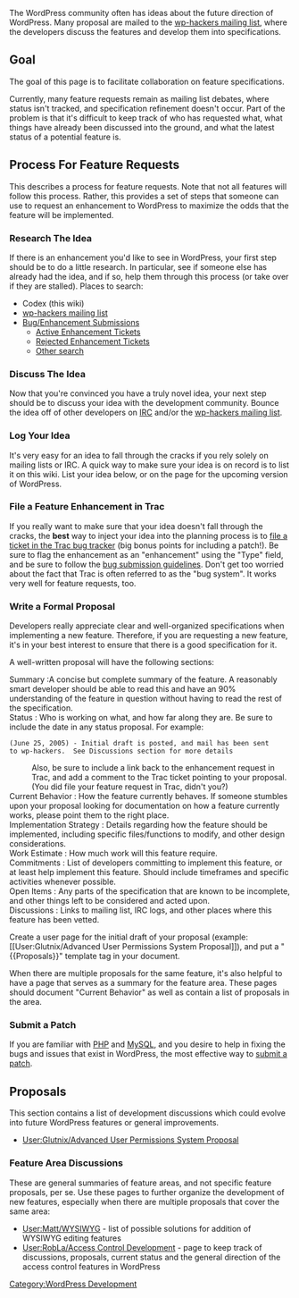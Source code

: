 The WordPress community often has ideas about the future direction of WordPress.  Many proposal are mailed to the [[Mailing_Lists#Hackers|wp-hackers mailing list]], where the developers discuss the features and develop them into specifications.

== Goal ==

The goal of this page is to facilitate collaboration on feature specifications.

Currently, many feature requests remain as mailing list debates, where status isn't tracked, and specification refinement doesn't occur.  Part of the problem is that it's difficult to keep track of who has requested what, what things have already been discussed into the ground, and what the latest status of a potential feature is.

== Process For Feature Requests ==

This describes a process for feature requests.  Note that not all features will follow this process.  Rather, this provides a set of steps that someone can use to request an enhancement to WordPress to maximize the odds that the feature will be implemented.

=== Research The Idea ===

If there is an enhancement you'd like to see in WordPress, your first step should be to do a little research.  In particular, see if someone else has already had the idea, and if so, help them through this process (or take over if they are stalled).  Places to search:
* Codex (this wiki)
* [[Mailing Lists#Hackers|wp-hackers mailing list]]
* [[Submitting Bugs|Bug/Enhancement Submissions]]
** [http://core.trac.wordpress.org/query?status=assigned&status=new&status=reopened&order=id&col=id&col=summary&col=status&col=owner&col=type&col=priority&col=component&type=enhancement Active Enhancement Tickets]
** [http://core.trac.wordpress.org/query?status=closed&order=id&col=id&col=summary&col=status&col=type&col=owner&col=priority&col=component&type=enhancement&resolution=wontfix Rejected Enhancement Tickets]
** [http://core.trac.wordpress.org/query Other search]

=== Discuss The Idea ===

Now that you're convinced you have a truly novel idea, your next step should be to discuss your idea with the development community.  Bounce the idea off of other developers on [[IRC]] and/or the [[Mailing_Lists#Hackers|wp-hackers mailing list]].

=== Log Your Idea ===

It's very easy for an idea to fall through the cracks if you rely solely on mailing lists or IRC.  A quick way to make sure your idea is on record is to list it on this wiki.  List your idea below, or on the page for the upcoming version of WordPress.

=== File a Feature Enhancement in Trac ===

If you really want to make sure that your idea doesn't fall through the cracks, the '''best''' way to inject your idea into the planning process is to [http://core.trac.wordpress.org/newticket file a ticket in the Trac bug tracker] (big bonus points for including a patch!).  Be sure to flag the enhancement as an "enhancement" using the "Type" field, and be sure to follow the [[Submitting Bugs|bug submission guidelines]].  Don't get too worried about the fact that Trac is often referred to as the "bug system".  It works very well for feature requests, too.

=== Write a Formal Proposal ===

Developers really appreciate clear and well-organized specifications when implementing a new feature.  Therefore, if you are requesting a new feature, it's in your best interest to ensure that there is a good specification for it.  

A well-written proposal will have the following sections:

;Summary :A concise but complete summary of the feature.  A reasonably smart developer should be able to read this and have an 90% understanding of the feature in question without having to read the rest of the specification.
; Status : Who is working on what, and how far along they are.  Be sure to include the date in any status proposal.  For example: 

<pre>(June 25, 2005) - Initial draft is posted, and mail has been sent 
to wp-hackers.  See Discussions section for more details</pre>

:Also, be sure to include a link back to the enhancement request in Trac, and add a comment to the Trac ticket pointing to your proposal.  (You did file your feature request in Trac, didn't you?)
; Current Behavior : How the feature currently behaves.  If someone stumbles upon your proposal looking for documentation on how a feature currently works, please point them to the right place.
; Implementation Strategy : Details regarding how the feature should be implemented, including specific files/functions to modify, and other design considerations.
; Work Estimate : How much work will this feature require.
; Commitments : List of developers committing to implement this feature, or at least help implement this feature.  Should include timeframes and specific activities whenever possible.
; Open Items : Any parts of the specification that are known to be incomplete, and other things left to be considered and acted upon.
; Discussions : Links to mailing list, IRC logs, and other places where this feature has been vetted.

Create a user page for the initial draft of your proposal (example: <nowiki>[[User:Glutnix/Advanced User Permissions System Proposal]]</nowiki>), and put a "<nowiki>{{Proposals}}</nowiki>" template tag in your document.

When there are multiple proposals for the same feature, it's also helpful to have a page that serves as a summary for the feature area.  These pages should document "Current Behavior" as well as contain a list of proposals in the area.

=== Submit a Patch ===

If you are familiar with [[Glossary#PHP|PHP]] and [[Glossary#MySQL|MySQL]], and you desire to help in fixing the bugs and issues that exist in WordPress, the most effective way to [[Contributing to WordPress#Submitting Patches|submit a patch]].

== Proposals ==

This section contains a list of development discussions which could evolve into future WordPress features or general improvements.

* [[User:Glutnix/Advanced User Permissions System Proposal]]

=== Feature Area Discussions ===

These are general summaries of feature areas, and not specific feature proposals, per se.  Use these pages to further organize the development of new features, especially when there are multiple proposals that cover the same area:

* [[User:Matt/WYSIWYG]] - list of possible solutions for addition of WYSIWYG editing features
* [[User:RobLa/Access Control Development]] - page to keep track of discussions, proposals, current status and the general direction of the access control features in WordPress


[[Category:WordPress Development]]